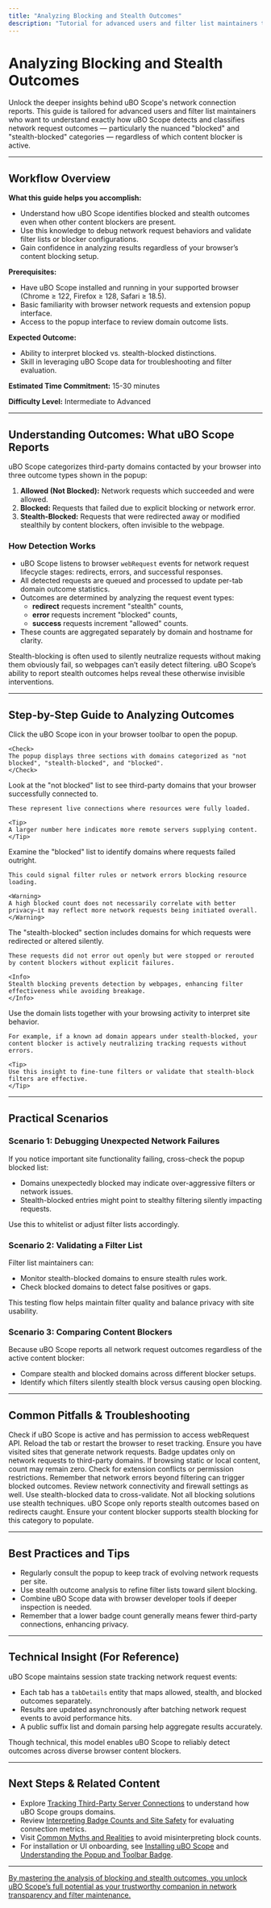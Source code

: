 ```yaml
---
title: "Analyzing Blocking and Stealth Outcomes"
description: "Tutorial for advanced users and filter list maintainers to dig deeper into the network request outcomes reported by uBO Scope. Highlights how blocked and stealth outcomes are detected regardless of content blocker in effect, and how to use this info for debugging or validation."
---
```


# Analyzing Blocking and Stealth Outcomes

Unlock the deeper insights behind uBO Scope's network connection reports. This guide is tailored for advanced users and filter list maintainers who want to understand exactly how uBO Scope detects and classifies network request outcomes — particularly the nuanced "blocked" and "stealth-blocked" categories — regardless of which content blocker is active.

---

## Workflow Overview

**What this guide helps you accomplish:**
- Understand how uBO Scope identifies blocked and stealth outcomes even when other content blockers are present.
- Use this knowledge to debug network request behaviors and validate filter lists or blocker configurations.
- Gain confidence in analyzing results regardless of your browser’s content blocking setup.

**Prerequisites:**
- Have uBO Scope installed and running in your supported browser (Chrome ≥ 122, Firefox ≥ 128, Safari ≥ 18.5).
- Basic familiarity with browser network requests and extension popup interface.
- Access to the popup interface to review domain outcome lists.

**Expected Outcome:**
- Ability to interpret blocked vs. stealth-blocked distinctions.
- Skill in leveraging uBO Scope data for troubleshooting and filter evaluation.

**Estimated Time Commitment:** 15-30 minutes

**Difficulty Level:** Intermediate to Advanced

---

## Understanding Outcomes: What uBO Scope Reports

uBO Scope categorizes third-party domains contacted by your browser into three outcome types shown in the popup:

1. **Allowed (Not Blocked):** Network requests which succeeded and were allowed.
2. **Blocked:** Requests that failed due to explicit blocking or network error.
3. **Stealth-Blocked:** Requests that were redirected away or modified stealthily by content blockers, often invisible to the webpage.

### How Detection Works

- uBO Scope listens to browser `webRequest` events for network request lifecycle stages: redirects, errors, and successful responses.
- All detected requests are queued and processed to update per-tab domain outcome statistics.
- Outcomes are determined by analyzing the request event types: 
  - **redirect** requests increment "stealth" counts, 
  - **error** requests increment "blocked" counts, 
  - **success** requests increment "allowed" counts.
- These counts are aggregated separately by domain and hostname for clarity.

<Tip>
Stealth-blocking is often used to silently neutralize requests without making them obviously fail, so webpages can’t easily detect filtering. uBO Scope’s ability to report stealth outcomes helps reveal these otherwise invisible interventions.
</Tip>

---

## Step-by-Step Guide to Analyzing Outcomes

<Steps>
  <Step title="Open the uBO Scope Popup Interface">
    Click the uBO Scope icon in your browser toolbar to open the popup.

    <Check>
    The popup displays three sections with domains categorized as "not blocked", "stealth-blocked", and "blocked".
    </Check>
  </Step>

  <Step title="Review Allowed Domains">
    Look at the "not blocked" list to see third-party domains that your browser successfully connected to.

    These represent live connections where resources were fully loaded.

    <Tip>
    A larger number here indicates more remote servers supplying content.
    </Tip>
  </Step>

  <Step title="Inspect Blocked Domains">
    Examine the "blocked" list to identify domains where requests failed outright.

    This could signal filter rules or network errors blocking resource loading.

    <Warning>
    A high blocked count does not necessarily correlate with better privacy—it may reflect more network requests being initiated overall.
    </Warning>
  </Step>

  <Step title="Understand Stealth-Blocked Domains">
    The "stealth-blocked" section includes domains for which requests were redirected or altered silently.

    These requests did not error out openly but were stopped or rerouted by content blockers without explicit failures.

    <Info>
    Stealth blocking prevents detection by webpages, enhancing filter effectiveness while avoiding breakage.
    </Info>
  </Step>

  <Step title="Correlate Outcomes with Browser Activity">
    Use the domain lists together with your browsing activity to interpret site behavior.

    For example, if a known ad domain appears under stealth-blocked, your content blocker is actively neutralizing tracking requests without errors.

    <Tip>
    Use this insight to fine-tune filters or validate that stealth-block filters are effective.
    </Tip>
  </Step>
</Steps>

---

## Practical Scenarios

### Scenario 1: Debugging Unexpected Network Failures

If you notice important site functionality failing, cross-check the popup blocked list:
- Domains unexpectedly blocked may indicate over-aggressive filters or network issues.
- Stealth-blocked entries might point to stealthy filtering silently impacting requests.

Use this to whitelist or adjust filter lists accordingly.

### Scenario 2: Validating a Filter List

Filter list maintainers can:
- Monitor stealth-blocked domains to ensure stealth rules work.
- Check blocked domains to detect false positives or gaps.

This testing flow helps maintain filter quality and balance privacy with site usability.

### Scenario 3: Comparing Content Blockers

Because uBO Scope reports all network request outcomes regardless of the active content blocker:
- Compare stealth and blocked domains across different blocker setups.
- Identify which filters silently stealth block versus causing open blocking.

---

## Common Pitfalls & Troubleshooting

<AccordionGroup title="Common Challenges in Analyzing Outcomes">
<Accordion title="Popup Shows No Data or 'NO DATA'">
Check if uBO Scope is active and has permission to access webRequest API.
Reload the tab or restart the browser to reset tracking.
Ensure you have visited sites that generate network requests.
</Accordion>

<Accordion title="Badge Count Does Not Update">
Badge updates only on network requests to third-party domains.
If browsing static or local content, count may remain zero.
Check for extension conflicts or permission restrictions.
</Accordion>

<Accordion title="Blocked Domains Seem Inaccurate">
Remember that network errors beyond filtering can trigger blocked outcomes.
Review network connectivity and firewall settings as well.
Use stealth-blocked data to cross-validate.
</Accordion>

<Accordion title="Stealth-Blocked Domains Missing">
Not all blocking solutions use stealth techniques.
uBO Scope only reports stealth outcomes based on redirects caught.
Ensure your content blocker supports stealth blocking for this category to populate.
</Accordion>
</AccordionGroup>

---

## Best Practices and Tips

- Regularly consult the popup to keep track of evolving network requests per site.
- Use stealth outcome analysis to refine filter lists toward silent blocking.
- Combine uBO Scope data with browser developer tools if deeper inspection is needed.
- Remember that a lower badge count generally means fewer third-party connections, enhancing privacy.

---

## Technical Insight (For Reference)

uBO Scope maintains session state tracking network request events:
- Each tab has a `tabDetails` entity that maps allowed, stealth, and blocked outcomes separately.
- Results are updated asynchronously after batching network request events to avoid performance hits.
- A public suffix list and domain parsing help aggregate results accurately.

Though technical, this model enables uBO Scope to reliably detect outcomes across diverse browser content blockers.

---

## Next Steps & Related Content

- Explore [Tracking Third-Party Server Connections](guides/core-workflows/tracking-3rd-party-requests) to understand how uBO Scope groups domains.
- Review [Interpreting Badge Counts and Site Safety](guides/core-workflows/interpreting-badge-counts) for evaluating connection metrics.
- Visit [Common Myths and Realities](overview/introduction_and_principles/mythbusting) to avoid misinterpreting block counts.
- For installation or UI onboarding, see [Installing uBO Scope](guides/getting-started/installing-ubo-scope) and [Understanding the Popup and Toolbar Badge](guides/getting-started/understanding-the-ui).

---

<u>By mastering the analysis of blocking and stealth outcomes, you unlock uBO Scope’s full potential as your trustworthy companion in network transparency and filter maintenance.</u>